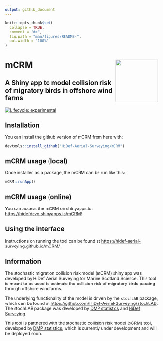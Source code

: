 ```yaml
---
output: github_document
---
```


<!-- README.md is generated from README.Rmd. Please edit that file -->

```r
knitr::opts_chunk$set(
  collapse = TRUE,
  comment = "#>",
  fig.path = "man/figures/README-",
  out.width = "100%"
)
```

# mCRM <img src='docs/images/hexSticker.png' align="right" height="139" />
## A Shiny app to model collision risk of migratory birds in offshore wind farms


<!-- badges: start -->
[![Lifecycle: experimental](https://img.shields.io/badge/lifecycle-experimental-orange.svg)](https://lifecycle.r-lib.org/articles/stages.html#experimental)
<!-- badges: end -->

## Installation

You can install the github version of mCRM from here with:

``` r
devtools::install_github("HiDef-Aerial-Surveying/mCRM")
```
## mCRM usage (local)

Once installed as a package, the mCRM can be run like this:  

``` r
mCRM::runApp()
```

## mCRM usage (online)

You can access the mCRM on shinyapps.io: [https://hidefdevo.shinyapps.io/mCRM/](https://hidefdevo.shinyapps.io/mCRM/)  


## Using the interface

Instructions on running the tool can be found at [https://hidef-aerial-surveying.github.io/mCRM/](https://hidef-aerial-surveying.github.io/mCRM/)


## Information

The stochastic migration collision risk model (mCRM) shiny app was developed by HiDef Aerial Surveying for Marine Scotland Science. This tool is meant to be used to estimate the collision risk of migratory birds passing through offshore windfarms.  

The underlying functionality of the model is driven by the `stochLAB` package, which can be found at [https://github.com/HiDef-Aerial-Surveying/stochLAB](https://github.com/HiDef-Aerial-Surveying/stochLAB).  The stochLAB package was developed by [DMP statistics](https://github.com/dmpstats) and [HiDef Surveying](https://github.com/Hidef-Aerial-Surveying). 

This tool is partnered with the stochastic collision risk model (sCRM) tool, developed by [DMP statistics](https://github.com/dmpstats), which is currently under development and will be deployed soon.








